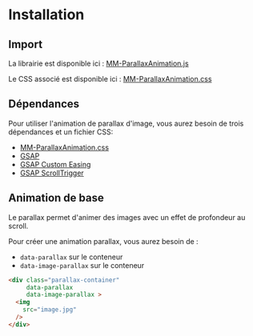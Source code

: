 # Installation


## Import

La librairie est disponible ici : [MM-ParallaxAnimation.js](https://raw.githubusercontent.com/Rakido/mm-animation-library/refs/heads/main/js/mm-parallax-animation.js)

Le CSS associé est disponible ici : [MM-ParallaxAnimation.css](https://raw.githubusercontent.com/Rakido/mm-animation-library/refs/heads/main/css/data-parallax.css)

## Dépendances
Pour utiliser l'animation de parallax d'image, vous aurez besoin de trois dépendances et un fichier CSS:

- [MM-ParallaxAnimation.css](https://github.com/Rakido/mm-animation-library/blob/main/css/data-parallax.css)
- [GSAP](https://www.jsdelivr.com/package/npm/gsap)
- [GSAP Custom Easing](https://cdnjs.cloudflare.com/ajax/libs/gsap/3.12.2/CustomEase.min.js)
- [GSAP ScrollTrigger](https://cdnjs.cloudflare.com/ajax/libs/gsap/3.12.2/ScrollTrigger.min.js)


## Animation de base

Le parallax permet d'animer des images avec un effet de profondeur au scroll.

Pour créer une animation parallax, vous aurez besoin de :
- `data-parallax` sur le conteneur
- `data-image-parallax` sur le conteneur

```html
<div class="parallax-container"
     data-parallax 
     data-image-parallax >
  <img 
    src="image.jpg" 
  />
</div>
```

<NxParallaxAnimation 
  src="https://picsum.photos/1200/800"
  imageFull
  data-parallax
  data-image-parallax
/>
